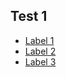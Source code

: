 == Test 1 ==
<span class="bookmark-start" id="_Toc1234"></span>
* [[Test:My Test/First#_Toc5678|Label 1]]
* [[Test:My Test/First/Sub#_Toc9012|Label 2]]
* [[Test:My Test/Second#_Toc3456|Label 3]]